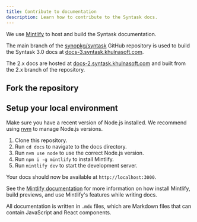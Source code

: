 ```yaml
---
title: Contribute to documentation
description: Learn how to contribute to the Syntask docs.
---
```




We use [Mintlify](https://mintlify.com/) to host and build the Syntask documentation.

The main branch of the [synopkg/syntask](https://github.com/synopkg/syntask) GitHub repository is used to build the Syntask 3.0 docs at [docs-3.syntask.khulnasoft.com](https://docs-3.syntask.khulnasoft.com).

The 2.x docs are hosted at [docs-2.syntask.khulnasoft.com](https://docs-2.syntask.khulnasoft.com) and built from the 2.x branch of the repository.

## Fork the repository

<fork />

## Setup your local environment

Make sure you have a recent version of Node.js installed. 
We recommend using [nvm](https://github.com/nvm-sh/nvm) to manage Node.js versions.

1. Clone this repository.
2. Run `cd docs` to navigate to the docs directory.
3. Run `nvm use node` to use the correct Node.js version.
4. Run `npm i -g mintlify` to install Mintlify.
5. Run `mintlify dev` to start the development server.

Your docs should now be available at `http://localhost:3000`.

See the [Mintlify documentation](https://mintlify.com/docs/development) for more information on how install Mintlify, build previews, and use Mintlify's features while writing docs.

<Info>All documentation is written in `.mdx` files, which are Markdown files that can contain JavaScript and React components. </Info>

